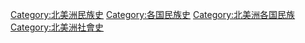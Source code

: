 [[Category:北美洲民族史|Category:北美洲民族史]]
[[Category:各国民族史|Category:各国民族史]]
[[Category:北美洲各国民族|Category:北美洲各国民族]]
[[Category:北美洲社會史|Category:北美洲社會史]]